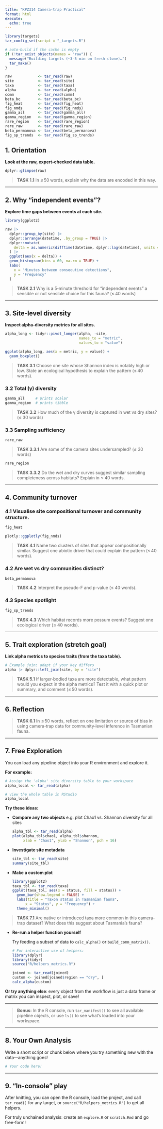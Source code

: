 ```yaml
---
title: "KPZ314 Camera-trap Practical"
format: html
execute:
  echo: true
---
```


```r
library(targets)
tar_config_set(script = "_targets.R")

# auto‑build if the cache is empty
if (!tar_exist_objects(names = "raw")) {
  message("Building targets (~3‑5 min on fresh clone)…")
  tar_make()
}

raw            <- tar_read(raw)
site           <- tar_read(site)
taxa           <- tar_read(taxa)
alpha          <- tar_read(alpha)
comm           <- tar_read(comm)
beta_bc        <- tar_read(beta_bc)
fig_heat       <- tar_read(fig_heat)
fig_nmds       <- tar_read(fig_nmds)
gamma_all      <- tar_read(gamma_all)
gamma_region   <- tar_read(gamma_region)
rare_region    <- tar_read(rare_region)
rare_raw       <- tar_read(rare_raw)
beta_permanova <- tar_read(beta_permanova)
fig_sp_trends  <- tar_read(fig_sp_trends)
```

## 1. Orientation

**Look at the raw, expert‑checked data table.**

```r
dplyr::glimpse(raw)
```

> **TASK 1.1** In ≤ 50 words, explain why the data are encoded in this way.

---

## 2. Why “independent events”?

**Explore time gaps between events at each site.**

```r
library(ggplot2)

raw |>
  dplyr::group_by(site) |>
  dplyr::arrange(datetime, .by_group = TRUE) |>
  dplyr::mutate(
    delta = as.numeric(difftime(datetime, dplyr::lag(datetime), units = "mins"))
  ) |>
  ggplot(aes(x = delta)) +
  geom_histogram(bins = 60, na.rm = TRUE) +
  labs(
    x = "Minutes between consecutive detections",
    y = "Frequency"
  )
```

> **TASK 2.1** Why is a 5‑minute threshold for “independent events” a sensible or not sensible choice for this fauna? (≤ 40 words)

---

## 3. Site‑level diversity

**Inspect alpha‑diversity metrics for all sites.**

```r
alpha_long <- tidyr::pivot_longer(alpha, -site,
                                  names_to = "metric",
                                  values_to = "value")

ggplot(alpha_long, aes(x = metric, y = value)) +
  geom_boxplot()
```

> **TASK 3.1** Choose one site whose Shannon index is notably high or low. State an ecological hypothesis to explain the pattern (≤ 40 words).

### 3.2  Total (γ) diversity

```r
gamma_all     # prints scalar
gamma_region  # prints tibble
```
> **TASK 3.2** How much of the γ diversity is captured in wet vs dry sites? (≤ 30 words)

### 3.3  Sampling sufficiency

```r
rare_raw
```

> **TASK 3.3.1** Are some of the camera sites undersampled? (≤ 30 words)

```r
rare_region
```

> **TASK 3.3.2** Do the wet and dry curves suggest similar sampling completeness across habitats? Explain in ≤ 40 words.

---

## 4. Community turnover

### 4.1  Visualise site compositional turnover and community structure.

```r
fig_heat
```

```r
plotly::ggplotly(fig_nmds)
```

> **TASK 4.1** Name two clusters of sites that appear compositionally similar. Suggest one abiotic driver that could explain the pattern (≤ 40 words).

### 4.2  Are wet vs dry communities distinct?

```r
beta_permanova
```

> **TASK 4.2** Interpret the pseudo-F and p-value (≤ 40 words).

### 4.3  Species spotlight

```r
fig_sp_trends
```

> **TASK 4.3** Which habitat records more possum events? Suggest one ecological driver (≤ 40 words).

---

## 5. Trait exploration (stretch goal)

**Link alpha metrics to species traits (from the taxa table).**

```r
# Example join; adapt if your key differs
alpha |> dplyr::left_join(site, by = "site")
```

> **TASK 5.1** If larger‑bodied taxa are more detectable, what pattern would you expect in the alpha metrics? Test it with a quick plot or summary, and comment (≤ 50 words).

---

## 6. Reflection

> **TASK 6.1** In ≤ 50 words, reflect on one limitation or source of bias in using camera‑trap data for community‑level inference in Tasmanian fauna.

---

## 7. Free Exploration

You can load any pipeline object into your R environment and explore it.

**For example:**

```r
# Assign the 'alpha' site diversity table to your workspace
alpha_local <- tar_read(alpha)

# view the whole table in RStudio
alpha_local
```

**Try these ideas:**

* **Compare any two objects**
  e.g. plot Chao1 vs. Shannon diversity for all sites

  ```r
  alpha_tbl <- tar_read(alpha)
  plot(alpha_tbl$chao1, alpha_tbl$shannon,
       xlab = "Chao1", ylab = "Shannon", pch = 16)
  ```

* **Investigate site metadata**

  ```r
  site_tbl <- tar_read(site)
  summary(site_tbl)
  ```

* **Make a custom plot**

  ```r
  library(ggplot2)
  taxa_tbl <- tar_read(taxa)
  ggplot(taxa_tbl, aes(x = status, fill = status)) +
    geom_bar(show.legend = FALSE) +
    labs(title = "Taxon status in Tasmanian fauna",
        x = "Status", y = "Frequency") +
    theme_minimal()
  ```

> **TASK 7.1** Are native or introduced taxa more common in this camera-trap dataset? What does this suggest about Tasmania’s fauna?

* **Re-run a helper function yourself**

  Try feeding a subset of data to `calc_alpha()` or `build_comm_matrix()`.

  ```r
  # For interactive use of helpers:
  library(dplyr)
  library(tidyr)
  source("R/helpers_metrics.R")

  joined <- tar_read(joined)
  custom <- joined[joined$region == "dry", ]
  calc_alpha(custom)
  ```

**Or try anything else**: every object from the workflow is just a data frame or matrix you can inspect, plot, or save!

---

> **Bonus:** In the R console, run `tar_manifest()` to see all available pipeline objects, or use `ls()` to see what’s loaded into your workspace.

---

## 8. Your Own Analysis

Write a short script or chunk below where you try something new with the data—anything goes!

```r

# Your code here!

```

---

## 9. “In-console” play

After knitting, you can open the R console, load the project, and call `tar_read()` for any target, or `source("R/helpers_metrics.R")` to get all helpers.

For truly unchained analysis: create an `explore.R` or `scratch.Rmd` and go free-form!
